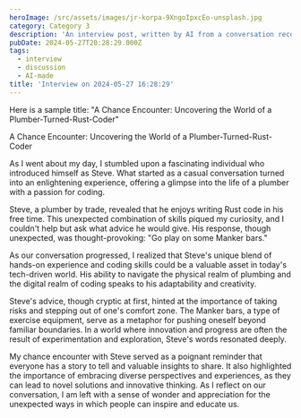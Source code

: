```yaml
---
heroImage: /src/assets/images/jr-korpa-9XngoIpxcEo-unsplash.jpg
category: Category 3
description: 'An interview post, written by AI from a conversation recording.'
pubDate: 2024-05-27T20:28:29.000Z
tags:
  - interview
  - discussion
  - AI-made
title: 'Interview on 2024-05-27 16:28:29'
---
```


 Here is a sample title: "A Chance Encounter: Uncovering the World of a Plumber-Turned-Rust-Coder"

A Chance Encounter: Uncovering the World of a Plumber-Turned-Rust-Coder

As I went about my day, I stumbled upon a fascinating individual who introduced himself as Steve. What started as a casual conversation turned into an enlightening experience, offering a glimpse into the life of a plumber with a passion for coding. 

Steve, a plumber by trade, revealed that he enjoys writing Rust code in his free time. This unexpected combination of skills piqued my curiosity, and I couldn't help but ask what advice he would give. His response, though unexpected, was thought-provoking: "Go play on some Manker bars." 

As our conversation progressed, I realized that Steve's unique blend of hands-on experience and coding skills could be a valuable asset in today's tech-driven world. His ability to navigate the physical realm of plumbing and the digital realm of coding speaks to his adaptability and creativity. 

Steve's advice, though cryptic at first, hinted at the importance of taking risks and stepping out of one's comfort zone. The Manker bars, a type of exercise equipment, serve as a metaphor for pushing oneself beyond familiar boundaries. In a world where innovation and progress are often the result of experimentation and exploration, Steve's words resonated deeply. 

My chance encounter with Steve served as a poignant reminder that everyone has a story to tell and valuable insights to share. It also highlighted the importance of embracing diverse perspectives and experiences, as they can lead to novel solutions and innovative thinking. As I reflect on our conversation, I am left with a sense of wonder and appreciation for the unexpected ways in which people can inspire and educate us.
